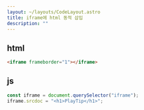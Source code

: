 ```yaml
---
layout: ~/layouts/CodeLayout.astro
title: iframe에 html 동적 삽입
description: ""
---
```


## html

```html
<iframe frameborder="1"></iframe>
```

## js

```js
const iframe = document.querySelector("iframe");
iframe.srcdoc = "<h1>PlayTip</h1>";
```
